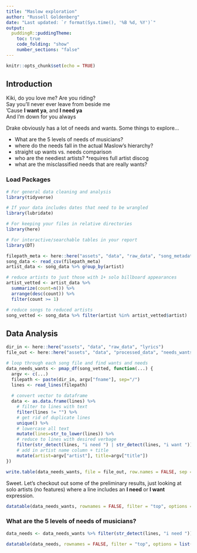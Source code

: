 ```yaml
---
title: "Maslow exploration"
author: "Russell Goldenberg"
date: "Last updated: `r format(Sys.time(), '%B %d, %Y')`"
output: 
  puddingR::puddingTheme:
    toc: true
    code_folding: "show"
    number_sections: "false"
---
```


```r
knitr::opts_chunk$set(echo = TRUE)
```

## Introduction

Kiki, do you love me? Are you riding?  
Say you'll never ever leave from beside me  
'Cause **I want ya**, and **I need ya**  
And I'm down for you always  

Drake obviously has a lot of needs and wants. Some things to explore...

* What are the 5 levels of needs of musicians?
* where do the needs fall in the actual Maslow's hierarchy?
* straight up wants vs. needs comparison
* who are the neediest artists? *requires full artist discog
* what are the misclassified needs that are really wants?

### Load Packages

```r
# For general data cleaning and analysis
library(tidyverse)

# If your data includes dates that need to be wrangled
library(lubridate)

# For keeping your files in relative directories
library(here)

# For interactive/searchable tables in your report
library(DT)
```

```r
filepath_meta <- here::here("assets", "data", "raw_data", "song_metadata.csv")
song_data <- read_csv(filepath_meta)
artist_data <- song_data %>% group_by(artist)

# reduce artists to just those with 1+ solo billboard appearances
artist_vetted <- artist_data %>%
  summarize(count=n()) %>%
  arrange(desc(count)) %>%
  filter(count >= 1)

# reduce songs to reduced artists
song_vetted <- song_data %>% filter(artist %in% artist_vetted$artist)
```

## Data Analysis

```r
dir_in <- here::here("assets", "data", "raw_data", "lyrics")
file_out <- here::here("assets", "data", "processed_data", "needs_wants.csv")

# loop through each song file and find wants and needs
data_needs_wants <- pmap_df(song_vetted, function(...) {
  argv <- c(...)
  filepath <- paste(dir_in, argv["fname"], sep="/")
  lines <- read_lines(filepath)
  
  # convert vector to dataframe
  data <- as.data.frame(lines) %>%
    # filter to lines with text
    filter(lines != "") %>% 
    # get rid of duplicate lines
    unique() %>% 
    # lowercase all text
    mutate(lines=str_to_lower(lines)) %>%
    # reduce to lines with desired verbage
    filter(str_detect(lines, "i need ") | str_detect(lines, "i want ")) %>%
    # add in artist name column + title
    mutate(artist=argv["artist"], title=argv["title"])
})

write.table(data_needs_wants, file = file_out, row.names = FALSE, sep = ",")
```

Sweet. Let's checkout out some of the preliminary results, just looking at solo artists (no features) where a line includes an **I need** or **I want** expression.

```r
datatable(data_needs_wants, rownames = FALSE, filter = "top", options = list(pageLength = 20, scrollX = TRUE))
```

### What are the 5 levels of needs of musicians?
```r
data_needs <- data_needs_wants %>% filter(str_detect(lines, "i need "))
```

```r
datatable(data_needs, rownames = FALSE, filter = "top", options = list(pageLength = 20, scrollX = TRUE))
```
